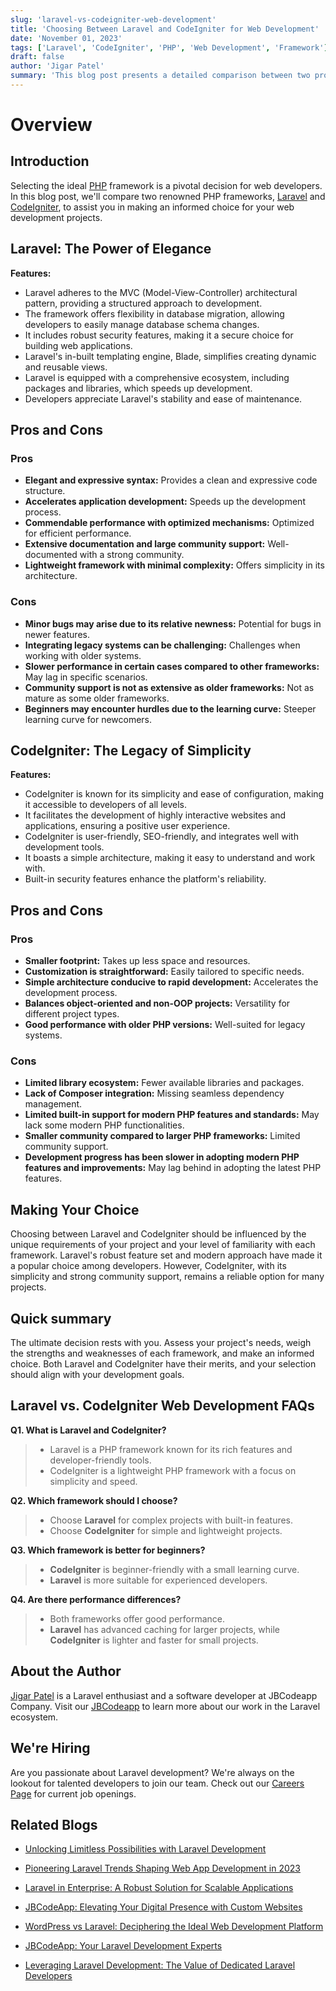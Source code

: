 ```yaml
---
slug: 'laravel-vs-codeigniter-web-development'
title: 'Choosing Between Laravel and CodeIgniter for Web Development'
date: 'November 01, 2023'
tags: ['Laravel', 'CodeIgniter', 'PHP', 'Web Development', 'Framework']
draft: false
author: 'Jigar Patel'
summary: 'This blog post presents a detailed comparison between two prominent PHP frameworks, Laravel and CodeIgniter, assisting web developers in making an informed choice for their projects. It highlights the features, pros, and cons of each framework, providing valuable insights for decision-making in web development.'
---
```


# Overview

<TOCInline
  toc={props.toc}
  exclude="Overview"
  toHeading={2}
  defaultimage="laravel-vs-codeigniter-web-development"
/>

## Introduction

Selecting the ideal [PHP](https://www.php.net/) framework is a pivotal decision for web developers. In this blog post, we'll compare two renowned PHP frameworks, [Laravel](https://laravel.com/) and [CodeIgniter](https://codeigniter.com/), to assist you in making an informed choice for your web development projects.

## Laravel: The Power of Elegance

**Features:**

- Laravel adheres to the MVC (Model-View-Controller) architectural pattern, providing a structured approach to development.
- The framework offers flexibility in database migration, allowing developers to easily manage database schema changes.
- It includes robust security features, making it a secure choice for building web applications.
- Laravel's in-built templating engine, Blade, simplifies creating dynamic and reusable views.
- Laravel is equipped with a comprehensive ecosystem, including packages and libraries, which speeds up development.
- Developers appreciate Laravel's stability and ease of maintenance.

## Pros and Cons

### Pros

- **Elegant and expressive syntax:** Provides a clean and expressive code structure.
- **Accelerates application development:** Speeds up the development process.
- **Commendable performance with optimized mechanisms:** Optimized for efficient performance.
- **Extensive documentation and large community support:** Well-documented with a strong community.
- **Lightweight framework with minimal complexity:** Offers simplicity in its architecture.

### Cons

- **Minor bugs may arise due to its relative newness:** Potential for bugs in newer features.
- **Integrating legacy systems can be challenging:** Challenges when working with older systems.
- **Slower performance in certain cases compared to other frameworks:** May lag in specific scenarios.
- **Community support is not as extensive as older frameworks:** Not as mature as some older frameworks.
- **Beginners may encounter hurdles due to the learning curve:** Steeper learning curve for newcomers.

## CodeIgniter: The Legacy of Simplicity

**Features:**

- CodeIgniter is known for its simplicity and ease of configuration, making it accessible to developers of all levels.
- It facilitates the development of highly interactive websites and applications, ensuring a positive user experience.
- CodeIgniter is user-friendly, SEO-friendly, and integrates well with development tools.
- It boasts a simple architecture, making it easy to understand and work with.
- Built-in security features enhance the platform's reliability.

## Pros and Cons

### Pros

- **Smaller footprint:** Takes up less space and resources.
- **Customization is straightforward:** Easily tailored to specific needs.
- **Simple architecture conducive to rapid development:** Accelerates the development process.
- **Balances object-oriented and non-OOP projects:** Versatility for different project types.
- **Good performance with older PHP versions:** Well-suited for legacy systems.

### Cons

- **Limited library ecosystem:** Fewer available libraries and packages.
- **Lack of Composer integration:** Missing seamless dependency management.
- **Limited built-in support for modern PHP features and standards:** May lack some modern PHP functionalities.
- **Smaller community compared to larger PHP frameworks:** Limited community support.
- **Development progress has been slower in adopting modern PHP features and improvements:** May lag behind in adopting the latest PHP features.

## Making Your Choice

Choosing between Laravel and CodeIgniter should be influenced by the unique requirements of your project and your level of familiarity with each framework. Laravel's robust feature set and modern approach have made it a popular choice among developers. However, CodeIgniter, with its simplicity and strong community support, remains a reliable option for many projects.

## Quick summary

The ultimate decision rests with you. Assess your project's needs, weigh the strengths and weaknesses of each framework, and make an informed choice. Both Laravel and CodeIgniter have their merits, and your selection should align with your development goals.

## Laravel vs. CodeIgniter Web Development FAQs

**Q1. What is Laravel and CodeIgniter?**

> - Laravel is a PHP framework known for its rich features and developer-friendly tools.
> - CodeIgniter is a lightweight PHP framework with a focus on simplicity and speed.

**Q2. Which framework should I choose?**

> - Choose **Laravel** for complex projects with built-in features.
> - Choose **CodeIgniter** for simple and lightweight projects.

**Q3. Which framework is better for beginners?**

> - **CodeIgniter** is beginner-friendly with a small learning curve.
> - **Laravel** is more suitable for experienced developers.

**Q4. Are there performance differences?**

> - Both frameworks offer good performance.
> - **Laravel** has advanced caching for larger projects, while **CodeIgniter** is lighter and faster for small projects.

## About the Author

[Jigar Patel](https://expertlaravel.com) is a Laravel enthusiast and a software developer at JBCodeapp Company. Visit our [JBCodeapp](https://jbcodeapp.com) to learn more about our work in the Laravel ecosystem.

## We're Hiring

Are you passionate about Laravel development? We're always on the lookout for talented developers to join our team. Check out our [Careers Page](https://jbcodeapp.com/career) for current job openings.

## Related Blogs

- [Unlocking Limitless Possibilities with Laravel Development](limitless-possibilities-laravel)

- [Pioneering Laravel Trends Shaping Web App Development in 2023](laravel-trends-2023)

- [Laravel in Enterprise: A Robust Solution for Scalable Applications](laravel-in-enterprise-scalable-solution)

- [JBCodeApp: Elevating Your Digital Presence with Custom Websites](jbcodeapp-crafting-unique-websites-for-your-digital-brand)

- [WordPress vs Laravel: Deciphering the Ideal Web Development Platform](web-development-platform-wordpress-vs-laravel)

- [JBCodeApp: Your Laravel Development Experts](jbcodeapp-laravel-development-experts)

- [Leveraging Laravel Development: The Value of Dedicated Laravel Developers](leveraging-laravel-development-dedicated-laravel-developers)
